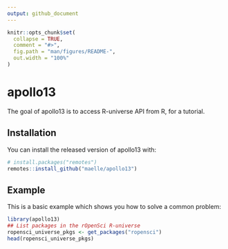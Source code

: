 ```yaml
---
output: github_document
---
```


<!-- README.md is generated from README.Rmd. Please edit that file -->

```r
knitr::opts_chunk$set(
  collapse = TRUE,
  comment = "#>",
  fig.path = "man/figures/README-",
  out.width = "100%"
)
```

# apollo13

<!-- badges: start -->
<!-- badges: end -->

The goal of apollo13 is to access R-universe API from R, for a tutorial.

## Installation

You can install the released version of apollo13 with:

``` r
# install.packages("remotes")
remotes::install_github("maelle/apollo13")
```
## Example

This is a basic example which shows you how to solve a common problem:

```r
library(apollo13)
## List packages in the rOpenSci R-universe
ropensci_universe_pkgs <- get_packages("ropensci")
head(ropensci_universe_pkgs)
```
